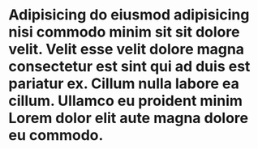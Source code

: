 

# Adipisicing do eiusmod adipisicing nisi commodo minim sit sit dolore velit. Velit esse velit dolore magna consectetur est sint qui ad duis est pariatur ex. Cillum nulla labore ea cillum. Ullamco eu proident minim Lorem dolor elit aute magna dolore eu commodo.
